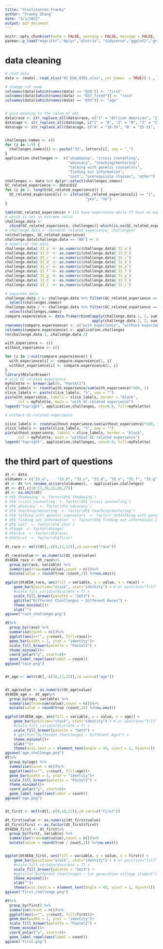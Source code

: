 ```yaml
---
title: "Visulizaiton_Franky"
author: "Franky Zhang"
date: "3/1/2022"
output: pdf_document
---
```


```r
knitr::opts_chunk$set(echo = FALSE, warning = FALSE, message = FALSE, fig.width=6)#, fig.height= 4, fig.width=8
pacman::p_load("magrittr","dplyr","plotrix", "tidyverse","ggplot2","gridExtra","viridis","hrbrthemes","reshape2","ggrepel")
```

# data cleaning

```r
# read data
data <- readxl::read_xlsx("dt_EDA_0301.xlsx", col_names  = TRUE)[-1 , ]

# change col name
colnames(data)[which(names(data) == "Q39")] <- "first"
colnames(data)[which(names(data) == "Q37_fixed")] <- "race"
colnames(data)[which(names(data) == "Q35")] <- "age"


# give meaning to the value of obs.
data$race <- str_replace_all(data$race, c("1" = "African American", "2" = "Asian/Pacific Islander", "3" = "Caucasian/White", "4" = "Hispanic/Latinx", "5" = "Native American/Alaskan Native", "6" = "Multi-Racial", "7" = "Other"))
data$age <- str_replace_all(data$age, c("1" = "A", "2" = "B", "3" = "C", "4" = "D"))
data$age <- str_replace_all(data$age, c("A" = "18-24", "B" = "25-31", "C" = "32-38", "D" = "39+"))


challenges.names <- c()
for (i in 1:9) {
  challenges.names[i] <- paste("33", letters[i], sep = "_")
}
application.challenges <-  c("shadowing", "crisis counseling", 
                             "advocacy", "teaching/mentoring", 
                             "talking with genetic counselors", 
                             "finding out information", 
                             "cost", "prerequisite classes", "other")
challenges <- data %>% dplyr::select(challenges.names)
GC_related_experience <- data$Q12
for (i in 1: length(GC_related_experience)) {
  GC_related_experience[i] <- ifelse(GC_related_experience[i] == "1", 
                                     "yes", "no")
}


```

```r
table(GC_related_experience) # 115 have experience while 77 have no experience 
# which is not an extreme ratio
challenge.data <- 
  cbind(GC_related_experience, challenges)[-which(is.na(GC_related_experience)), ] # Q12
# challenge.data <- cbind(GC_related_experience, challenges)
rm(challenges, GC_related_experience)
challenge.data[challenge.data == "NA"] <- 0
# numerical the data
challenge.data$`33_a` <- as.numeric(challenge.data$`33_a`)
challenge.data$`33_b` <- as.numeric(challenge.data$`33_b`)
challenge.data$`33_c` <- as.numeric(challenge.data$`33_c`)
challenge.data$`33_d` <- as.numeric(challenge.data$`33_d`)
challenge.data$`33_e` <- as.numeric(challenge.data$`33_e`)
challenge.data$`33_f` <- as.numeric(challenge.data$`33_f`)
challenge.data$`33_g` <- as.numeric(challenge.data$`33_g`)
challenge.data$`33_h` <- as.numeric(challenge.data$`33_h`)
challenge.data$`33_i` <- as.numeric(challenge.data$`33_i`)

# separate data
challenge.data.1 <- challenge.data %>% filter(GC_related_experience == "yes") %>% 
  select(challenges.names)
challenge.data.2 <- challenge.data %>% filter(GC_related_experience == "no")  %>% 
  select(challenges.names)
compare.expereience <- data.frame(rbind(apply(challenge.data.1, 2, sum), 
                                        apply(challenge.data.2, 2, sum)))
rownames(compare.expereience) <- c("with experience", "without experience")
colnames(compare.expereience) <- application.challenges
rm(challenge.data.1, challenge.data.2)
```


```r
with_experience <- c()
without_experience <- c()

for (i in 1:ncol(compare.expereience)) {
  with_experience[i] <- compare.expereience[1, i]
  without_experience[i] <- compare.expereience[2, i]
}
library(RColorBrewer)
# with GC-related experience
myPalette <- brewer.pal(9, "Pastel1")
slice_labels <- round(with_experience/sum(with_experience)*100, 1)
slice_labels <- paste(slice_labels, "%", sep = "")
pie(with_experience, labels = slice_labels, border = "black", 
      col = myPalette, main = "with GC-related experience")
legend("topright", application.challenges, cex=0.6, fill=myPalette)

# without GC-related experience

slice_labels <- round(without_experience/sum(without_experience)*100, 1)
slice_labels <- paste(slice_labels, "%", sep = "")
pie(without_experience, labels = slice_labels, border = "black", 
      col = myPalette, main = "without GC-related experience")
legend("topright", application.challenges, cex=0.6, fill=myPalette)
```


# the third part of questions
```r
dt <- data
oldnames = c("33_a",	"33_b",	"33_c",	"33_d",	"33_e",	"33_f",	"33_g",	"33_h",	"33_i")
dt <- dt %>% rename_at(vars(oldnames), ~ application.challenges)
dt <- dt[,c(10:17,19,21,26,27)]
dt <- na.omit(dt)
# dt$`Shadowing` <- factor(dt$`Shadowing`)
# dt$`crisis counseling` <- factor(dt$`crisis counseling`)
# dt$`advocacy` <- factor(dt$`advocacy`)
# dt$`teaching/mentoring` <- factor(dt$`teaching/mentoring`)
# dt$`talking with genetic counselors` <- factor(`dt$talking with genetic counselors`)
# dt$`finding out information` <- factor(dt$`finding out information`)
# dt$`cost` <- factor(dt$`cost`)
# dt$age  <- factor(dt$age)
# dt$race  <- factor(dt$race)
# dt$first  <- factor(dt$first)

dt_race <- melt(dt[,-c(9,11,12)],id.vars=c("race"))

dt_race$value <- as.numeric(dt_race$value)
dt4EDA_race <- dt_race%>% 
  group_by(race, variable) %>%
  summarise(true=sum(value),count = n())%>%
  mutate(value = round(true /count,2)) %>%na.omit()

ggplot(dt4EDA_race, aes(fill = variable, y = value, x = race)) + 
    geom_bar(position="stack", stat="identity") + # or position="fill"
    #scale_fill_viridis(discrete = T) +
    scale_fill_brewer(palette = "Set3") +
    ggtitle("Different Chanllenges ~ Different Races") +
    theme_minimal()+
    xlab("")
ggsave("race_challenge.png")

dt%>% 
  group_by(race) %>%
  summarise(count = n())%>%
  ggplot(aes(x="", y=count, fill=race))+
  geom_bar(width = 1, stat = "identity")+
  scale_fill_brewer(palette = "Pastel2") +
  theme_minimal()+
  coord_polar("y", start=0)+
  geom_label_repel(aes(label = count))
ggsave("race.png")


dt_age <- melt(dt[,-c(10,11,12)],id.vars=c("age"))


dt_age$value <- as.numeric(dt_age$value)
dt4EDA_age <- dt_age%>% 
  group_by(age, variable) %>%
  summarise(true=sum(value),count = n())%>%
  mutate(value = round(true /count,2)) %>%na.omit()

ggplot(dt4EDA_age, aes(fill = variable, y = value, x = age)) + 
    geom_bar(position="stack", stat="identity") + # or position="fill"
    #scale_fill_viridis(discrete = T) +
    scale_fill_brewer(palette = "Set3") +
    # ggtitle("Different Chanllenges ~ Different Ages") +
    theme_minimal()+
    xlab("")+
    theme(axis.text.x = element_text(angle = 45, vjust = 1, hjust=1))
ggsave("age_challenge.png")
dt%>% 
  group_by(age) %>%
  summarise(count = n())%>%
  ggplot(aes(x="", y=count, fill=age))+
  geom_bar(width = 1, stat = "identity")+
  scale_fill_brewer(palette = "Pastel2") +
  theme_minimal()+
  coord_polar("y", start=0)+
  geom_label_repel(aes(label = count))
ggsave("age.png")


dt_first <- melt(dt[,-c(9,10,12)],id.vars=c("first"))

dt_first$value <- as.numeric(dt_first$value)
dt_first$first <- as.factor(dt_first$first)
dt4EDA_first <- dt_first%>% 
  group_by(first, variable) %>%
  summarise(true=sum(value),count = n())%>%
  mutate(value = round(true / count,2)) %>%na.omit()


ggplot(dt4EDA_first, aes(fill = variable, y = value, x = first)) + 
    geom_bar(position="stack", stat="identity") + # or position="fill"
    #scale_fill_viridis(discrete = T) +
    scale_fill_brewer(palette = "Set3") +
    #ggtitle("Different Chanllenges ~ 1st generation college student") +
    theme_minimal()+
    xlab("")+
    theme(axis.text.x = element_text(angle = 45, vjust = 1, hjust=1))
ggsave("first_challenge.png")

dt%>% 
  group_by(first) %>%
  summarise(count = n())%>%
  ggplot(aes(x="", y=count, fill=first))+
  geom_bar(width = 1, stat = "identity")+
  scale_fill_brewer(palette = "Pastel2") +
  theme_minimal()+
  coord_polar("y", start=0)+
  geom_label_repel(aes(label = count))
ggsave("first.png")

```



